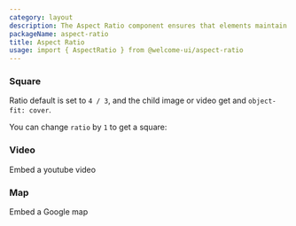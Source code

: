 ```yaml
---
category: layout
description: The Aspect Ratio component ensures that elements maintain a consistent width-to-height ratio across different screen sizes. It helps keep interfaces visually balanced and prevents distortion of content by preserving the specified aspect ratio.
packageName: aspect-ratio
title: Aspect Ratio
usage: import { AspectRatio } from @welcome-ui/aspect-ratio
---
```


### Square

Ratio default is set to `4 / 3`, and the child image or video get and `object-fit: cover`.

You can change `ratio` by `1` to get a square:

<div data-playground="ratio.tsx" data-component="AspectRatio"></div>

### Video

Embed a youtube video

<div data-playground="video.tsx" data-component="AspectRatio"></div>

### Map

Embed a Google map

<div data-playground="map.tsx" data-component="AspectRatio"></div>

